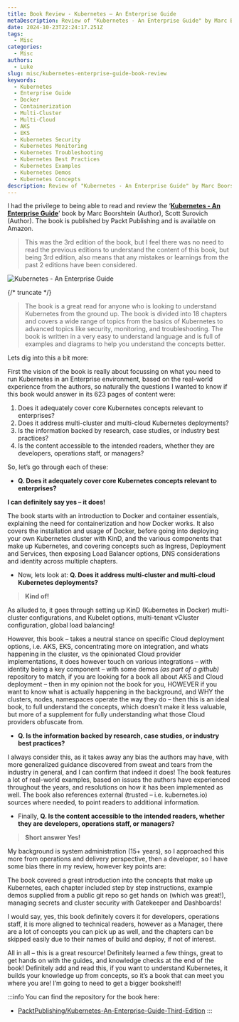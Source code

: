 ```yaml
---
title: Book Review - Kubernetes – An Enterprise Guide
metaDescription: Review of "Kubernetes - An Enterprise Guide" by Marc Boorshtein and Scott Surovich, covering Kubernetes concepts, deployments, and best practices.
date: 2024-10-23T22:24:17.251Z
tags:
  - Misc
categories:
  - Misc
authors:
  - Luke
slug: misc/kubernetes-enterprise-guide-book-review
keywords:
  - Kubernetes
  - Enterprise Guide
  - Docker
  - Containerization
  - Multi-Cluster
  - Multi-Cloud
  - AKS
  - EKS
  - Kubernetes Security
  - Kubernetes Monitoring
  - Kubernetes Troubleshooting
  - Kubernetes Best Practices
  - Kubernetes Examples
  - Kubernetes Demos
  - Kubernetes Concepts
description: Review of "Kubernetes - An Enterprise Guide" by Marc Boorshtein and Scott Surovich, covering Kubernetes concepts, deployments, and best practices.
---
```


I had the privilege to being able to read and review the ‘[**Kubernetes - An Enterprise Guide**](https://www.amazon.com.au/Kubernetes-Enterprise-Effectively-containerize-applications-dp-1835086950/dp/1835086950)’ book by Marc Boorshtein (Author), Scott Surovich (Author). The book is published by Packt Publishing and is available on Amazon. 

> This was the 3rd edition of the book, but I feel there was no need to read the previous editions to understand the content of this book, but being 3rd edition, also means that any mistakes or learnings from the past 2 editions have been considered.

![Kubernetes - An Enterprise Guide](images/kubernetes_enterpriseguide-book.jpg)

{/* truncate */}

> The book is a great read for anyone who is looking to understand Kubernetes from the ground up. The book is divided into 18 chapters and covers a wide range of topics from the basics of Kubernetes to advanced topics like security, monitoring, and troubleshooting. The book is written in a very easy to understand language and is full of examples and diagrams to help you understand the concepts better.

Lets dig into this a bit more:

First the vision of the book is really about focussing on what you need to run Kubernetes in an Enterprise environment, based on the real-world experience from the authors, so naturally the questions I wanted to know if this book would answer in its 623 pages of content were:

1.	Does it adequately cover core Kubernetes concepts relevant to enterprises?
2.	Does it address multi-cluster and multi-cloud Kubernetes deployments?
3.	Is the information backed by research, case studies, or industry best practices?
4.	Is the content accessible to the intended readers, whether they are developers, operations staff, or managers?

So, let’s go through each of these:

* **Q. Does it adequately cover core Kubernetes concepts relevant to enterprises?**

**I can definitely say yes – it does!**

The book starts with an introduction to Docker and container essentials, explaining the need for containerization and how Docker works. It also covers the installation and usage of Docker, before going into deploying your own Kubernetes cluster with KinD, and the various components that make up Kubernetes, and covering concepts such as Ingress, Deployment and Services, then exposing Load Balancer options, DNS considerations and identity across multiple chapters.

* Now, lets look at: **Q. Does it address multi-cluster and multi-cloud Kubernetes deployments?**

> **Kind of!**

As alluded to, it goes through setting up KinD (Kubernetes in Docker) multi-cluster configurations, and Kubelet options, multi-tenant vCluster configuration, global load balancing!

However, this book – takes a neutral stance on specific Cloud deployment options, i.e. AKS, EKS, concentrating more on integration, and whats happening in the cluster, vs the opinionated Cloud provider implementations, it does however touch on various integrations – with identity being a key component – with some demos _(as part of a github)_ repository to match, if you are looking for a book all about AKS and Cloud deployment – then in my opinion not the book for you, HOWEVER if you want to know what is actually happening in the background, and WHY the clusters, nodes, namespaces operate the way they do – then this is an ideal book, to full understand the concepts, which doesn’t make it less valuable, but more of a supplement for fully understanding what those Cloud providers obfuscate from.

* **Q. Is the information backed by research, case studies, or industry best practices?**

I always consider this, as it takes away any bias the authors may have, with more generalized guidance discovered from sweat and tears from the industry in general, and I can confirm that indeed it does!
The book features a lot of real-world examples, based on issues the authors have experienced throughout the years, and resolutions on how it has been implemented as well. The book also references external (trusted – i.e. kubernetes.io) sources where needed, to point readers to additional information.

* Finally, **Q. Is the content accessible to the intended readers, whether they are developers, operations staff, or managers?**

> **Short answer Yes!** 

My background is system administration (15+ years), so I approached this more from operations and delivery perspective, then a developer, so I have some bias there in my review, however key points are:

The book covered a great introduction into the concepts that make up Kubernetes, each chapter included step by step instructions, example demos supplied from a public git repo so get hands on (which was great!), managing secrets and cluster security with Gatekeeper and Dashboards! 

I would say, yes, this book definitely covers it for developers, operations staff, it is more aligned to technical readers, however as a Manager, there are a lot of concepts you can pick up as well, and the chapters can be skipped easily due to their names of build and deploy, if not of interest.

All in all – this is a great resource! Definitely learned a few things, great to get hands on with the guides, and knowledge checks at the end of the book! Definitely add and read this, if you want to understand Kubernetes, it builds your knowledge up from concepts, so it’s a book that can meet you where you are! I’m going to need to get a bigger bookshelf!

:::info
You can find the repository for the book here: 

* [PacktPublishing/Kubernetes-An-Enterprise-Guide-Third-Edition](https://github.com/PacktPublishing/Kubernetes-An-Enterprise-Guide-Third-Edition)
:::
